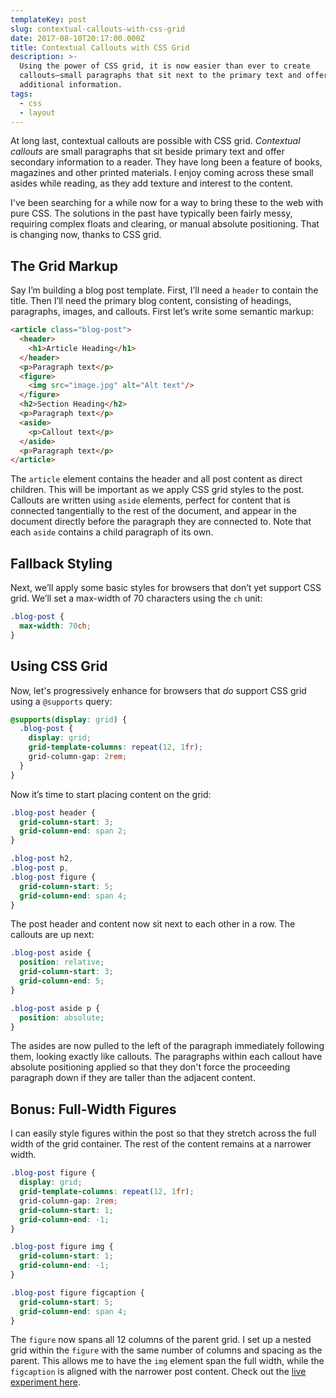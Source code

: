 ```yaml
---
templateKey: post
slug: contextual-callouts-with-css-grid
date: 2017-08-10T20:17:00.000Z
title: Contextual Callouts with CSS Grid
description: >-
  Using the power of CSS grid, it is now easier than ever to create
  callouts—small paragraphs that sit next to the primary text and offer
  additional information.
tags:
  - css
  - layout
---
```


At long last, contextual callouts are possible with CSS grid. <dfn>Contextual callouts</dfn> are small paragraphs that sit beside primary text and offer secondary information to a reader. They have long been a feature of books, magazines and other printed materials. I enjoy coming across these small asides while reading, as they add texture and interest to the content.

I've been searching for a while now for a way to bring these to the web with pure CSS. The solutions in the past have typically been fairly messy, requiring complex floats and clearing, or manual absolute positioning. That is changing now, thanks to CSS grid.

<Figure>
  <GridLayout />
</Figure>

## The Grid Markup

Say I’m building a blog post template. First, I’ll need a `header` to contain the title. Then I’ll need the primary blog content, consisting of headings, paragraphs, images, and callouts. First let’s write some semantic markup:

```html
<article class="blog-post">
  <header>
    <h1>Article Heading</h1>
  </header>
  <p>Paragraph text</p>
  <figure>
    <img src="image.jpg" alt="Alt text"/>
  </figure>
  <h2>Section Heading</h2>
  <p>Paragraph text</p>
  <aside>
    <p>Callout text</p>
  </aside>
  <p>Paragraph text</p>
</article>
```

The `article` element contains the header and all post content as direct children. This will be important as we apply CSS grid styles to the post. Callouts are written using `aside` elements, perfect for content that is connected tangentially to the rest of the document, and appear in the document directly before the paragraph they are connected to. Note that each `aside` contains a child paragraph of its own.

## Fallback Styling

Next, we’ll apply some basic styles for browsers that don’t yet support CSS grid. We’ll set a max-width of 70 characters using the `ch` unit:

```css
.blog-post {
  max-width: 70ch;
}
```

## Using CSS Grid

Now, let's progressively enhance for browsers that *do* support CSS grid using a `@supports` query:

```css
@supports(display: grid) {
  .blog-post {
    display: grid;
    grid-template-columns: repeat(12, 1fr);
    grid-column-gap: 2rem;
  }
}
```

<Figure caption="A basic twelve-column grid.">
  <GridLayout1 />
</Figure>

Now it’s time to start placing content on the grid:

```css
.blog-post header {
  grid-column-start: 3;
  grid-column-end: span 2;
}

.blog-post h2,
.blog-post p,
.blog-post figure {
  grid-column-start: 5;
  grid-column-end: span 4;
}
```

<Figure
  caption="The post header and content placed on the grid. Each post child implicitly creates a new grid row."
>
  <GridLayout2 />
</Figure>

The post header and content now sit next to each other in a row. The callouts are up next:

```css
.blog-post aside {
  position: relative;
  grid-column-start: 3;
  grid-column-end: 5;
}

.blog-post aside p {
  position: absolute;
}
```

<Figure
  caption="The aside element positioned on the grid."
>
  <GridLayout3 />
</Figure>

The asides are now pulled to the left of the paragraph immediately following them, looking exactly like callouts. The paragraphs within each callout have absolute positioning applied so that they don't force the proceeding paragraph down if they are taller than the adjacent content.

## Bonus: Full-Width Figures

I can easily style figures within the post so that they stretch across the full width of the grid container. The rest of the content remains at a narrower width.

```css
.blog-post figure {
  display: grid;
  grid-template-columns: repeat(12, 1fr);
  grid-column-gap: 2rem;
  grid-column-start: 1;
  grid-column-end: -1;
}

.blog-post figure img {
  grid-column-start: 1;
  grid-column-end: -1;
}

.blog-post figure figcaption {
  grid-column-start: 5;
  grid-column-end: span 4;
}
```

<Figure
  caption="A full-width figure, retaining a narrow figcaption."
>
  <GridLayout4 />
</Figure>

The `figure` now spans all 12 columns of the parent grid. I set up a nested grid within the `figure` with the same number of columns and spacing as the parent. This allows me to have the `img` element span the full width, while the `figcaption` is aligned with the narrower post content. Check out the [live experiment here](https://codepen.io/jonathanharrell/pen/QZwqar).